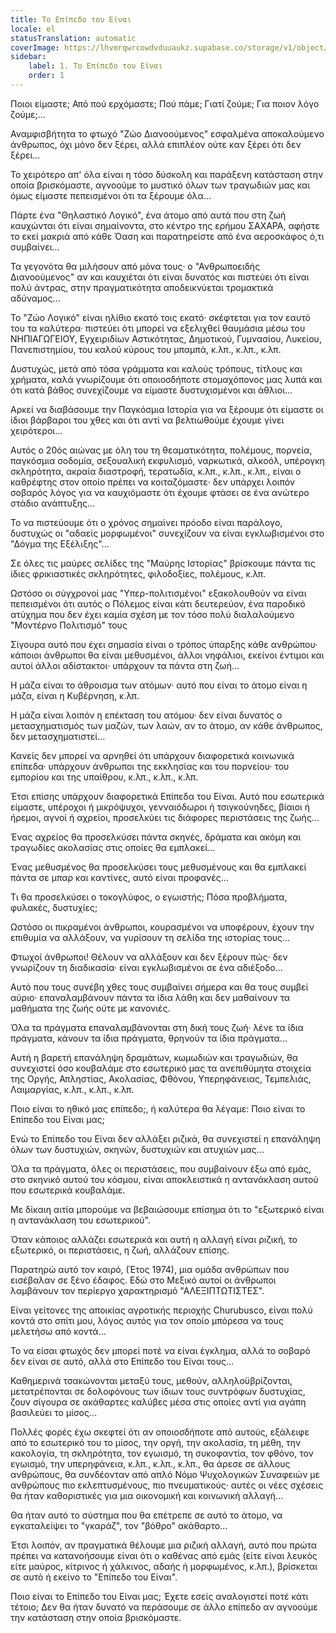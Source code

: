 ```yaml
---
title: Το Επίπεδο του Είναι
locale: el
statusTranslation: automatic
coverImage: https://lhvmrqwrcowdvduuaukz.supabase.co/storage/v1/object/public/strapi-uploads/small_cover-tratado-de-psicologia-revolucionaria.webp-5e15e1cec4e0ebebcde5d7fc7565d8fd.webp
sidebar:
    label: 1. Το Επίπεδο του Είναι
    order: 1
---
```

Ποιοι είμαστε; Από πού ερχόμαστε; Πού πάμε; Γιατί ζούμε; Για ποιον λόγο ζούμε;...

Αναμφισβήτητα το φτωχό "Ζώο Διανοούμενος" εσφαλμένα αποκαλούμενο άνθρωπος, όχι μόνο δεν ξέρει, αλλά επιπλέον ούτε καν ξέρει ότι δεν ξέρει...

Το χειρότερο απ' όλα είναι η τόσο δύσκολη και παράξενη κατάσταση στην οποία βρισκόμαστε, αγνοούμε το μυστικό όλων των τραγωδιών μας και όμως είμαστε πεπεισμένοι ότι τα ξέρουμε όλα...

Πάρτε ένα "Θηλαστικό Λογικό", ένα άτομο από αυτά που στη ζωή καυχώνται ότι είναι σημαίνοντα, στο κέντρο της ερήμου ΣΑΧΑΡΑ, αφήστε το εκεί μακριά από κάθε Όαση και παρατηρείστε από ένα αεροσκάφος ό,τι συμβαίνει...

Τα γεγονότα θα μιλήσουν από μόνα τους· ο "Ανθρωποειδής Διανοούμενος" αν και καυχιέται ότι είναι δυνατός και πιστεύει ότι είναι πολύ άντρας, στην πραγματικότητα αποδεικνύεται τρομακτικά αδύναμος...

Το "Ζώο Λογικό" είναι ηλίθιο εκατό τοις εκατό· σκέφτεται για τον εαυτό του τα καλύτερα· πιστεύει ότι μπορεί να εξελιχθεί θαυμάσια μέσω του ΝΗΠΙΑΓΩΓΕΙΟΥ, Εγχειριδίων Αστικότητας, Δημοτικού, Γυμνασίου, Λυκείου, Πανεπιστημίου, του καλού κύρους του μπαμπά, κ.λπ., κ.λπ., κ.λπ.

Δυστυχώς, μετά από τόσα γράμματα και καλούς τρόπους, τίτλους και χρήματα, καλά γνωρίζουμε ότι οποιοσδήποτε στομαχόπονος μας λυπά και ότι κατά βάθος συνεχίζουμε να είμαστε δυστυχισμένοι και άθλιοι...

Αρκεί να διαβάσουμε την Παγκόσμια Ιστορία για να ξέρουμε ότι είμαστε οι ίδιοι βάρβαροι του χθες και ότι αντί να βελτιωθούμε έχουμε γίνει χειρότεροι...

Αυτός ο 20ός αιώνας με όλη του τη θεαματικότητα, πολέμους, πορνεία, παγκόσμια σοδομία, σεξουαλική εκφυλισμό, ναρκωτικά, αλκοόλ, υπέρογκη σκληρότητα, ακραία διαστροφή, τερατωδία, κ.λπ., κ.λπ., κ.λπ., είναι ο καθρέφτης στον οποίο πρέπει να κοιταζόμαστε· δεν υπάρχει λοιπόν σοβαρός λόγος για να καυχιόμαστε ότι έχουμε φτάσει σε ένα ανώτερο στάδιο ανάπτυξης...

Το να πιστεύουμε ότι ο χρόνος σημαίνει πρόοδο είναι παράλογο, δυστυχώς οι "αδαείς μορφωμένοι" συνεχίζουν να είναι εγκλωβισμένοι στο "Δόγμα της Εξέλιξης"...

Σε όλες τις μαύρες σελίδες της "Μαύρης Ιστορίας" βρίσκουμε πάντα τις ίδιες φρικιαστικές σκληρότητες, φιλοδοξίες, πολέμους, κ.λπ.

Ωστόσο οι σύγχρονοί μας "Υπερ-πολιτισμένοι" εξακολουθούν να είναι πεπεισμένοι ότι αυτός ο Πόλεμος είναι κάτι δευτερεύον, ένα παροδικό ατύχημα που δεν έχει καμία σχέση με τον τόσο πολύ διαλαλούμενο "Μοντέρνο Πολιτισμό" τους

Σίγουρα αυτό που έχει σημασία είναι ο τρόπος ύπαρξης κάθε ανθρώπου· κάποιοι άνθρωποι θα είναι μεθυσμένοι, άλλοι νηφάλιοι, εκείνοι έντιμοι και αυτοί άλλοι αδίστακτοι· υπάρχουν τα πάντα στη ζωή...

Η μάζα είναι το άθροισμα των ατόμων· αυτό που είναι το άτομο είναι η μάζα, είναι η Κυβέρνηση, κ.λπ.

Η μάζα είναι λοιπόν η επέκταση του ατόμου· δεν είναι δυνατός ο μετασχηματισμός των μαζών, των λαών, αν το άτομο, αν κάθε άνθρωπος, δεν μετασχηματιστεί...

Κανείς δεν μπορεί να αρνηθεί ότι υπάρχουν διαφορετικά κοινωνικά επίπεδα· υπάρχουν άνθρωποι της εκκλησίας και του πορνείου· του εμπορίου και της υπαίθρου, κ.λπ., κ.λπ., κ.λπ.

Έτσι επίσης υπάρχουν διαφορετικά Επίπεδα του Είναι. Αυτό που εσωτερικά είμαστε, υπέροχοι ή μικρόψυχοι, γενναιόδωροι ή τσιγκούνηδες, βίαιοι ή ήρεμοι, αγνοί ή αχρείοι, προσελκύει τις διάφορες περιστάσεις της ζωής...

Ένας αχρείος θα προσελκύσει πάντα σκηνές, δράματα και ακόμη και τραγωδίες ακολασίας στις οποίες θα εμπλακεί...

Ένας μεθυσμένος θα προσελκύσει τους μεθυσμένους και θα εμπλακεί πάντα σε μπαρ και καντίνες, αυτό είναι προφανές...

Τι θα προσελκύσει ο τοκογλύφος, ο εγωιστής; Πόσα προβλήματα, φυλακές, δυστυχίες;

Ωστόσο οι πικραμένοι άνθρωποι, κουρασμένοι να υποφέρουν, έχουν την επιθυμία να αλλάξουν, να γυρίσουν τη σελίδα της ιστορίας τους...

Φτωχοί άνθρωποι! Θέλουν να αλλάξουν και δεν ξέρουν πώς· δεν γνωρίζουν τη διαδικασία· είναι εγκλωβισμένοι σε ένα αδιέξοδο...

Αυτό που τους συνέβη χθες τους συμβαίνει σήμερα και θα τους συμβεί αύριο· επαναλαμβάνουν πάντα τα ίδια λάθη και δεν μαθαίνουν τα μαθήματα της ζωής ούτε με κανονιές.

Όλα τα πράγματα επαναλαμβάνονται στη δική τους ζωή· λένε τα ίδια πράγματα, κάνουν τα ίδια πράγματα, θρηνούν τα ίδια πράγματα...

Αυτή η βαρετή επανάληψη δραμάτων, κωμωδιών και τραγωδιών, θα συνεχιστεί όσο κουβαλάμε στο εσωτερικό μας τα ανεπιθύμητα στοιχεία της Οργής, Απληστίας, Ακολασίας, Φθόνου, Υπερηφάνειας, Τεμπελιάς, Λαιμαργίας, κ.λπ., κ.λπ., κ.λπ.

Ποιο είναι το ηθικό μας επίπεδο;, ή καλύτερα θα λέγαμε: Ποιο είναι το Επίπεδο του Είναι μας;

Ενώ το Επίπεδο του Είναι δεν αλλάξει ριζικά, θα συνεχιστεί η επανάληψη όλων των δυστυχιών, σκηνών, δυστυχιών και ατυχιών μας...

Όλα τα πράγματα, όλες οι περιστάσεις, που συμβαίνουν έξω από εμάς, στο σκηνικό αυτού του κόσμου, είναι αποκλειστικά η αντανάκλαση αυτού που εσωτερικά κουβαλάμε.

Με δίκαιη αιτία μπορούμε να βεβαιώσουμε επίσημα ότι το "εξωτερικό είναι η αντανάκλαση του εσωτερικού".

Όταν κάποιος αλλάζει εσωτερικά και αυτή η αλλαγή είναι ριζική, το εξωτερικό, οι περιστάσεις, η ζωή, αλλάζουν επίσης.

Παρατηρώ αυτό τον καιρό, (Έτος 1974), μια ομάδα ανθρώπων που εισέβαλαν σε ξένο έδαφος. Εδώ στο Μεξικό αυτοί οι άνθρωποι λαμβάνουν τον περίεργο χαρακτηρισμό "ΑΛΕΞΙΠΤΩΤΙΣΤΕΣ".

Είναι γείτονες της αποικίας αγροτικής περιοχής Churubusco, είναι πολύ κοντά στο σπίτι μου, λόγος αυτός για τον οποίο μπόρεσα να τους μελετήσω από κοντά...

Το να είσαι φτωχός δεν μπορεί ποτέ να είναι έγκλημα, αλλά το σοβαρό δεν είναι σε αυτό, αλλά στο Επίπεδο του Είναι τους...

Καθημερινά τσακώνονται μεταξύ τους, μεθούν, αλληλοϋβρίζονται, μετατρέπονται σε δολοφόνους των ίδιων τους συντρόφων δυστυχίας, ζουν σίγουρα σε ακάθαρτες καλύβες μέσα στις οποίες αντί για αγάπη βασιλεύει το μίσος...

Πολλές φορές έχω σκεφτεί ότι αν οποιοσδήποτε από αυτούς, εξάλειφε από το εσωτερικό του το μίσος, την οργή, την ακολασία, τη μέθη, την κακολογία, τη σκληρότητα, τον εγωισμό, τη συκοφαντία, τον φθόνο, τον εγωισμό, την υπερηφάνεια, κ.λπ., κ.λπ., κ.λπ., θα άρεσε σε άλλους ανθρώπους, θα συνδέονταν από απλό Νόμο Ψυχολογικών Συναφειών με ανθρώπους πιο εκλεπτυσμένους, πιο πνευματικούς· αυτές οι νέες σχέσεις θα ήταν καθοριστικές για μια οικονομική και κοινωνική αλλαγή...

Θα ήταν αυτό το σύστημα που θα επέτρεπε σε αυτό το άτομο, να εγκαταλείψει το "γκαράζ", τον "βόθρο" ακάθαρτο...

Έτσι λοιπόν, αν πραγματικά θέλουμε μια ριζική αλλαγή, αυτό που πρώτα πρέπει να κατανοήσουμε είναι ότι ο καθένας από εμάς (είτε είναι λευκός είτε μαύρος, κίτρινος ή χάλκινος, αδαής ή μορφωμένος, κ.λπ.), βρίσκεται σε αυτό ή εκείνο το "Επίπεδο του Είναι".

Ποιο είναι το Επίπεδο του Είναι μας; Έχετε εσείς αναλογιστεί ποτέ κάτι τέτοιο; Δεν θα ήταν δυνατό να περάσουμε σε άλλο επίπεδο αν αγνοούμε την κατάσταση στην οποία βρισκόμαστε.

